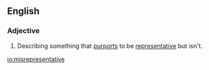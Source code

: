 ==English==

===Adjective===
{{en-adj|less representative|least representative}}

#Describing something that [[purport]]s to be [[representative]] but isn't.

[[io:misrepresentative]]